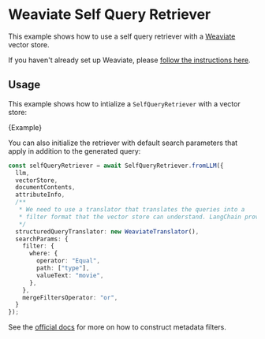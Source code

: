 # Weaviate Self Query Retriever

This example shows how to use a self query retriever with a [Weaviate](https://weaviate.io/) vector store.

If you haven't already set up Weaviate, please [follow the instructions here](/docs/modules/data_connection/vectorstores/integrations/weaviate).

## Usage

This example shows how to intialize a `SelfQueryRetriever` with a vector store:


<CodeBlock language="typescript">{Example}</CodeBlock>

You can also initialize the retriever with default search parameters that apply in
addition to the generated query:

```typescript
const selfQueryRetriever = await SelfQueryRetriever.fromLLM({
  llm,
  vectorStore,
  documentContents,
  attributeInfo,
  /**
   * We need to use a translator that translates the queries into a
   * filter format that the vector store can understand. LangChain provides one here.
   */
  structuredQueryTranslator: new WeaviateTranslator(),
  searchParams: {
    filter: {
      where: {
        operator: "Equal",
        path: ["type"],
        valueText: "movie",
      },
    },
    mergeFiltersOperator: "or",
  }
});
```

See the [official docs](https://weaviate.io/developers/weaviate/api/graphql/filters) for more on how to construct metadata filters.

